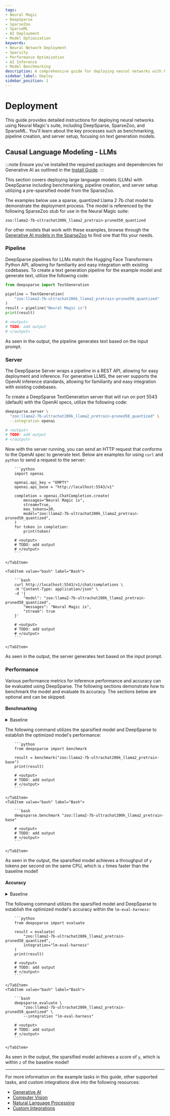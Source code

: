 ```yaml
---
tags:
- Neural Magic
- DeepSparse
- SparseZoo
- SparseML
- AI Deployment
- Model Optimization
keywords:
- Neural Network Deployment
- Sparsity
- Performance Optimization
- AI Inference
- Model Benchmarking
description: A comprehensive guide for deploying neural networks with Neural Magic’s DeepSparse, SparseZoo, and SparseML, focusing on text generation and object detection.
sidebar_label: Deploy
sidebar_position: 2
---
```


# Deployment

This guide provides detailed instructions for deploying neural networks using Neural Magic's suite, including DeepSparse, SparseZoo, and SparseML.
You'll learn about the key processes such as benchmarking, pipeline creation, and server setup, focusing on text generation models.

## Causal Language Modeling - LLMs

:::note
Ensure you've installed the required packages and dependencies for Generative AI as outlined in the [Install Guide](./install#generative-ai).
:::

This section covers deploying large language models (LLMs) with DeepSparse including benchmarking, pipeline creation, and server setup utilizing a pre-sparsified model from the SparseZoo.

The examples below use a sparse, quantized Llama 2 7b chat model to demonstrate the deployment process.
The model is referenced by the following SparseZoo stub for use in the Neural Magic suite:
```text
zoo:llama2-7b-ultrachat200k_llama2_pretrain-pruned50_quantized
```

For other models that work with these examples, browse through the [Generative AI models in the SparseZoo](https://sparsezoo.neuralmagic.com/?modelSet=generative_ai) to find one that fits your needs.

### Pipeline

DeepSparse pipelines for LLMs match the Hugging Face Transformers Python API, allowing for familiarity and easy integration with existing codebases.
To create a text generation pipeline for the example model and generate text, utilize the following code:

```python
from deepsparse import TextGeneration

pipeline = TextGeneration(
    "zoo:llama2-7b-ultrachat200k_llama2_pretrain-pruned50_quantized"
)
result = pipeline("Neural Magic is")
print(result)

# <output>
# TODO: add output
# </output>
```

As seen in the output, the pipeline generates text based on the input prompt.

### Server

The DeepSparse Server wraps a pipeline in a REST API, allowing for easy deployment and inference.
For generative LLMS, the server supports the OpenAI inference standards, allowing for familiarity and easy integration with existing codebases.

To create a DeepSparse TextGeneration server that will run on port 5543 (default) with the OpenAI specs, utilize the following code:

```bash
deepsparse.server \
  "zoo:llama2-7b-ultrachat200k_llama2_pretrain-pruned50_quantized" \
  --integration openai

# <output>
# TODO: add output
# </output>
```

Now with the server running, you can send an HTTP request that conforms to the OpenAI spec to generate text.
Below are examples for using `curl` and `python` to send a request to the server:
<Tabs>
    <TabItem value="python" label="Python" default>

        ```python
        import openai

        openai.api_key = "EMPTY"
        openai.api_base = "http://localhost:5543/v1"

        completion = openai.ChatCompletion.create(
            messages="Neural Magic is",
            stream=True,
            max_tokens=30,
            model="zoo:llama2-7b-ultrachat200k_llama2_pretrain-pruned50_quantized",
        )
        for token in completion:
            print(token)

        # <output>
        # TODO: add output
        # </output>
        ```

    </TabItem>

    <TabItem value="bash" label="Bash">

        ```bash
        curl http://localhost:5543/v1/chat/completions \
        -H "Content-Type: application/json" \
        -d '{
            "model": "zoo:llama2-7b-ultrachat200k_llama2_pretrain-pruned50_quantized",
            "messages": "Neural Magic is",
            "stream": true
        }'

        # <output>
        # TODO: add output
        # </output>
        ```

    </TabItem>
</Tabs>

As seen in the output, the server generates text based on the input prompt.

### Performance

Various performance metrics for inference performance and accuracy can be evaluated using DeepSparse.
The following sections demonstrate how to benchmark the model and evaluate its accuracy.
The sections below are optional and can be skipped.

#### Benchmarking

<details>
    <summary>Baseline</summary>

    To compare the performance of the sparsified model, we utilize a baseline, unoptimized version of the model from the SparseZoo.
    The stub for the corresponding model is:
    ```text
    zoo:llama2-7b-ultrachat200k_llama2_pretrain-base
    ```

    The following command utilizes the baseline stub and DeepSparse to establish the unoptimized model's performance:

    <Tabs>
        <TabItem value="python" label="Python" default>

            ```python
            from deepsparse import benchmark

            result = benchmark("zoo:llama2-7b-ultrachat200k_llama2_pretrain-base")
            print(result)

            # <output>
            # TODO: add output
            # </output>
            ```

        </TabItem>
        <TabItem value="bash" label="Bash">

            ```bash
            deepsparse.benchmark "zoo:llama2-7b-ultrachat200k_llama2_pretrain-base"

            # <output>
            # TODO: add output
            # </output>
            ```

        </TabItem>
    </Tabs>

    As seen in the output, the baseline model achieves a throughput of `x` tokens per second on a 4-core Intel CPU.
</details>

The following command utilizes the sparsified model and DeepSparse to establish the optimized model's performance:
<Tabs>
    <TabItem value="python" label="Python" default>

        ```python
        from deepsparse import benchmark

        result = benchmark("zoo:llama2-7b-ultrachat200k_llama2_pretrain-base")
        print(result)

        # <output>
        # TODO: add output
        # </output>
        ```

    </TabItem>
    <TabItem value="bash" label="Bash">

        ```bash
        deepsparse.benchmark "zoo:llama2-7b-ultrachat200k_llama2_pretrain-base"

        # <output>
        # TODO: add output
        # </output>
        ```

    </TabItem>
</Tabs>

As seen in the output, the sparsified model achieves a throughput of `y` tokens per second on the same CPU, which is `z` times faster than the baseline model!

#### Accuracy

<details>
    <summary>Baseline</summary>

    To compare the performance of the sparsified model, we utilize a baseline, unoptimized version of the model from the SparseZoo.
    The stub for the corresponding model is:
    ```text
    zoo:llama2-7b-ultrachat200k_llama2_pretrain-base
    ```

    The following command utilizes the baseline stub and DeepSparse to establish the unoptimized model's accuracy:

    <Tabs>
        <TabItem value="python" label="Python" default>

            ```python
            from deepsparse import evaluate

            result = evaluate(
                "zoo:llama2-7b-ultrachat200k_llama2_pretrain-base",
                integration="lm-eval-harness"
            )
            print(result)

            # <output>
            # TODO: add output
            # </output>
            ```

        </TabItem>
        <TabItem value="bash" label="Bash">

            ```bash
            deepsparse.evaluate \
                "zoo:llama2-7b-ultrachat200k_llama2_pretrain-base" \
                --integration "lm-eval-harness"

            # <output>
            # TODO: add output
            # </output>
            ```

        </TabItem>
    </Tabs>

    As seen in the output, the baseline model achieves a throughput of `x` tokens per second on a 4-core Intel CPU.
</details>

The following command utilizes the sparsified model and DeepSparse to establish the optimized model's accuracy within the `lm-eval-harness`:
<Tabs>
    <TabItem value="python" label="Python" default>

        ```python
        from deepsparse import evaluate

        result = evaluate(
            "zoo:llama2-7b-ultrachat200k_llama2_pretrain-pruned50_quantized",
            integration="lm-eval-harness"
        )
        print(result)

        # <output>
        # TODO: add output
        # </output>
        ```

    </TabItem>
    <TabItem value="bash" label="Bash">

        ```bash
        deepsparse.evaluate \
            "zoo:llama2-7b-ultrachat200k_llama2_pretrain-pruned50_quantized" \
            --integration "lm-eval-harness"

        # <output>
        # TODO: add output
        # </output>
        ```

    </TabItem>
</Tabs>

As seen in the output, the sparsified model achieves a score of `y`, which is within `z` of the baseline model!

---

For more information on the example tasks in this guide, other supported tasks, and custom integrations dive into the following resources:
- [Generative AI](../generative-ai)
- [Computer Vision](../computer-vision)
- [Natural Language Processing](../nlp)
- [Custom Integrations](../custom-integrations)

